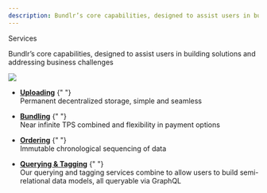 ```yaml
---
description: Bundlr’s core capabilities, designed to assist users in building solutions and addressing business challenges
---
```



<div className="py-20">
<Heading level={1}  className="mb-4">Services</Heading>

<p>
	Bundlr’s core capabilities, designed to assist users in building solutions and
	addressing business challenges
</p>

</div>

<img
	src="https://bundlr.network/new/assets/home/data-donuts.webp"
	className="absolute mt-20 top-10 hidden xl:flex right-10 w-[300px]"
/>

-   [**Uploading**](/overview/services/uploading)
    {" "}<br/>Permanent decentralized storage, simple and seamless

-   [**Bundling**](/overview/services/bundling)
    {" "}<br/>Near infinite TPS combined and flexibility in payment options

-   [**Ordering**](/overview/services/ordering)
    {" "}<br/>Immutable chronological sequencing of data

-   [**Querying & Tagging**](/overview/services/querying-tagging)
    {" "}<br/>Our querying and tagging services combine to allow users to build semi-relational data models, all queryable via GraphQL
